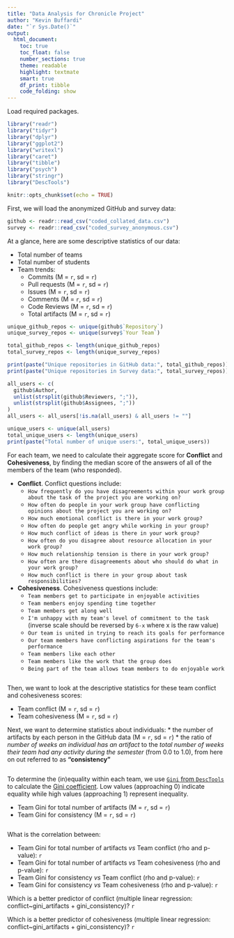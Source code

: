 ---
title: "Data Analysis for Chronicle Project"
author: "Kevin Buffardi"
date: "`r Sys.Date()`"
output:
  html_document: 
    toc: true
    toc_float: false
    number_sections: true
    theme: readable
    highlight: textmate
    smart: true
    df_print: tibble
    code_folding: show
---

Load required packages.
```{r setup, include=FALSE, error=FALSE, warning=FALSE, message=FALSE}
library("readr")
library("tidyr")
library("dplyr")
library("ggplot2")
library("writexl")
library("caret")
library("tibble")
library("psych")
library("stringr")
library("DescTools")

knitr::opts_chunk$set(echo = TRUE)
```

First, we will load the anonymized GitHub and survey data:
```{r loading_data}
github <- readr::read_csv("coded_collated_data.csv")
survey <- readr::read_csv("coded_survey_anonymous.csv")
```

At a glance, here are some descriptive statistics of our data:

  * Total number of teams
  * Total number of students
  * Team trends:
    * Commits (M = `r `, sd = `r `)
    * Pull requests (M = `r `, sd = `r `)
    * Issues (M = `r `, sd = `r `)
    * Comments (M = `r `, sd = `r `)
    * Code Reviews (M = `r `, sd = `r `)
    * Total artifacts (M = `r `, sd = `r `)

```{r number of teams}
unique_github_repos <- unique(github$`Repository`)
unique_survey_repos <- unique(survey$`Your Team`)

total_github_repos <- length(unique_github_repos)
total_survey_repos <- length(unique_survey_repos)

print(paste("Unique repositories in GitHub data:", total_github_repos))
print(paste("Unique repositories in Survey data:", total_survey_repos))

```
```{r number of students}
all_users <- c(
  github$Author, 
  unlist(strsplit(github$Reviewers, ";")), 
  unlist(strsplit(github$Assignees, ";"))
)
all_users <- all_users[!is.na(all_users) & all_users != ""]

unique_users <- unique(all_users)
total_unique_users <- length(unique_users)
print(paste("Total number of unique users:", total_unique_users))

```
    
For each team, we need to calculate their aggregate score for **Conflict** and **Cohesiveness**, by finding the median score of the answers
of all of the members of the team (who responded).

  * **Conflict**. Conflict questions include:
    * `How frequently do you have disagreements within your work group about the task of the project you are working on?`
    * `How often do people in your work group have conflicting opinions about the project you are working on?`
    * `How much emotional conflict is there in your work group?`
    * `How often do people get angry while working in your group?`
    * `How much conflict of ideas is there in your work group?`
    * `How often do you disagree about resource allocation in your work group?`
    * `How much relationship tension is there in your work group?`
    * `How often are there disagreements about who should do what in your work group?`
    * `How much conflict is there in your group about task responsibilities?`
  * **Cohesiveness**. Cohesiveness questions include:
    * `Team members get to participate in enjoyable activities`
    * `Team members enjoy spending time together`
    * `Team members get along well`
    * `I'm unhappy with my team's level of commitment to the task` (inverse scale should be reversed by `6-x` where x is the raw value)
    * `Our team is united in trying to reach its goals for performance`
    * `Our team members have conflicting aspirations for the team's performance`
    * `Team members like each other`
    * `Team members like the work that the group does`
    * `Being part of the team allows team members to do enjoyable work`

```{r calc_team_survey_scores}

```


Then, we want to look at the descriptive statistics for these team conflict and cohesiveness scores:

  * Team conflict (M = `r `, sd = `r `)
  * Team cohesiveness (M = `r `, sd = `r `)
  
Next, we want to determine statistics about individuals:
  * the number of artifacts by each person in the GitHub data (M = `r `, sd = `r `)
  * the ratio of *number of weeks an individual has an artifact* to the *total number of weeks their team had any activity during the semester* (from 0.0 to 1.0), from here on out referred to as **"consistency"**

```{r individuals_artifacts}

```

To determine the (in)equality within each team, we use [`Gini` from `DescTools`](https://search.r-project.org/CRAN/refmans/DescTools/html/Gini.html) to calculate the [Gini coefficient](https://en.wikipedia.org/wiki/Gini_coefficient). Low values (approaching 0) indicate equality while high values (approaching 1) represent inequality.

  * Team Gini for total number of artifacts (M = `r `, sd = `r `)
  * Team Gini for consistency (M = `r `, sd = `r `)
  
```{r gini}

```

What is the correlation between:

  * Team Gini for total number of artifacts *vs* Team conflict (rho and p-value): `r `
  * Team Gini for total number of artifacts *vs* Team cohesiveness (rho and p-value): `r `
  * Team Gini for consistency *vs* Team conflict (rho and p-value): `r `
  * Team Gini for consistency *vs* Team cohesiveness (rho and p-value): `r `
  
Which is a better predictor of conflict (multiple linear regression: conflict~gini_artifacts + gini_consistency)? `r `

Which is a better predictor of cohesiveness (multiple linear regression: conflict~gini_artifacts + gini_consistency)? `r `